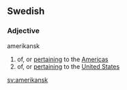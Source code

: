 ==Swedish==
{{sv-mermest|amerikansk|amerikanskt|amerikanske|amerikanska}}
===Adjective===
;amerikansk
#of, or [[pertaining]] to the [[Americas]]
#of, or [[pertaining]] to the [[United States]]

[[sv:amerikansk]]